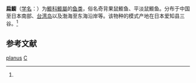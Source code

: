 {{Speciesbox 
| taxon = Callionymus planus
| authority = Ochiai, 1955<ref name='id8109'>{{cite web| url =http://www.bioinfo.cn/db05/BjdwSpecies.php?action=view&id=8109| title =扁䲗| work =中国动物物种编目数据库| publisher =中国科学院微生物研究所| author =中国科学院动物研究所| accessdate =2009-04-16| deadurl =yes| archiveurl =https://web.archive.org/web/20160305041931/http://www.bioinfo.cn/db05/BjdwSpecies.php?action=view&id=8109| archivedate =2016-03-05}}</ref>
}}

'''扁䲗'''（[[学名|学名]]：{{lang|la|''Callionymus planus''}}）为[[䲗科|䲗科]][[䲗屬|䲗屬]]的[[鱼类|鱼类]]，俗名奇背果鼠䲗鱼、平淡鼠䲗鱼。分布于中国至日本南部、[[台湾岛|台湾岛]]以及渤海至东海沿岸等。该物种的模式产地在日本爱知县三谷。<ref name='id8109'/>

== 参考文献 ==
{{reflist}}

{{Taxonbar|from=Q1837029}}

[[Category:䲗屬|planus]]
[[Category:1955年描述的魚類|C]]